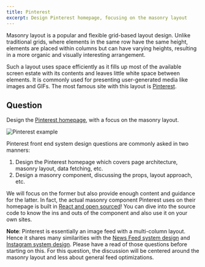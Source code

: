 ```yaml
---
title: Pinterest
excerpt: Design Pinterest homepage, focusing on the masonry layout
---
```


Masonry layout is a popular and flexible grid-based layout design. Unlike traditional grids, where elements in the same row have the same height, elements are placed within columns but can have varying heights, resulting in a more organic and visually interesting arrangement.

Such a layout uses space efficiently as it fills up most of the available screen estate with its contents and leaves little white space between elements. It is commonly used for presenting user-generated media like images and GIFs. The most famous site with this layout is [Pinterest](https://pinterest.com/).

## Question

Design the [Pinterest homepage](https://pinterest.com/), with a focus on the masonry layout.

![Pinterest example](/img/questions/pinterest/pinterest-example.png)

Pinterest front end system design questions are commonly asked in two manners:

1. Design the Pinterest homepage which covers page architecture, masonry layout, data fetching, etc.
1. Design a masonry component, discussing the props, layout approach, etc.

We will focus on the former but also provide enough content and guidance for the latter. In fact, the actual masonry component Pinterest uses on their homepage is built in [React and open sourced](https://gestalt.pinterest.systems/web/masonry)! You can dive into the source code to know the ins and outs of the component and also use it on your own sites.

**Note**: Pinterest is essentially an image feed with a multi-column layout. Hence it shares many similarities with the [News Feed system design](/questions/system-design/news-feed-facebook) and [Instagram system design](/questions/system-design/photo-sharing-instagram). Please have a read of those questions before starting on this. For this question, the discussion will be centered around the masonry layout and less about general feed optimizations.

